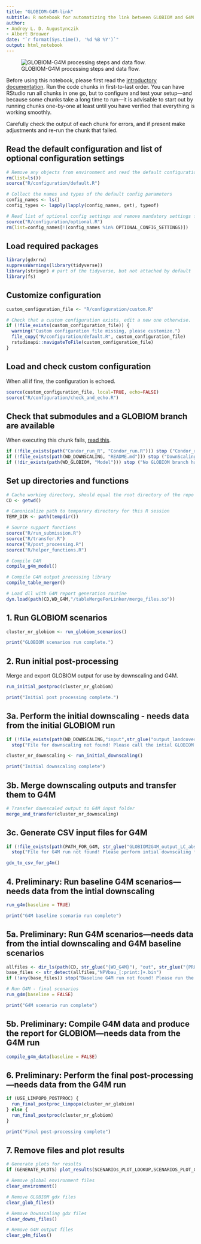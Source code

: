 ```yaml
---
title: "GLOBIOM-G4M-link"
subtitle: R notebook for automatizing the link between GLOBIOM and G4M.
author:
- Andrey L. D. Augustynczik
- Albert Brouwer 
date: "`r format(Sys.time(), '%d %B %Y')`"
output: html_notebook
---
```


![GLOBIOM-G4M processing steps and data flow.](images/link_scheme.jpg)

Before using this notebook, please first read the [introductory documentation](https://iiasa.github.io/GLOBIOM-G4M-link). Run the code chunks in first-to-last order. You can have RStudio run all chunks in one go, but to configure and test your setup---and because some chunks take a long time to run---it is advisable to start out by running chunks one-by-one at least until you have verified that everything is working smoothly.

Carefully check the output of each chunk for errors, and if present make adjustments and re-run the chunk that failed.

## Read the default configuration and list of optional configuration settings

```r
# Remove any objects from environment and read the default configuration
rm(list=ls())
source("R/configuration/default.R")

# Collect the names and types of the default config parameters
config_names <- ls()
config_types <- lapply(lapply(config_names, get), typeof)

# Read list of optional config settings and remove mandatory settings from the environment
source("R/configuration/optional.R")
rm(list=config_names[!(config_names %in% OPTIONAL_CONFIG_SETTINGS)])
```

## Load required packages

```r
library(gdxrrw)
suppressWarnings(library(tidyverse))
library(stringr) # part of the tidyverse, but not attached by default
library(fs)
```

## Customize configuration

```r
custom_configuration_file <- "R/configuration/custom.R"

# Check that a custom configuration exists, edit a new one otherwise.
if (!file_exists(custom_configuration_file)) {
  warning("Custom configuration file missing, please customize.")
  file_copy("R/configuration/default.R", custom_configuration_file)
  rstudioapi::navigateToFile(custom_configuration_file)
}
```

## Load and check custom configuration

When all if fine, the configuration is echoed.

```r
source(custom_configuration_file, local=TRUE, echo=FALSE)
source("R/configuration/check_and_echo.R")
```

## Check that submodules and a GLOBIOM branch are available

When executing this chunk fails, [read this](https://iiasa.github.io/GLOBIOM-G4M-link/#getting-set).

```r
if (!file_exists(path("Condor_run_R", "Condor_run.R"))) stop ("Condor_run_R submodule content is missing!")
if (!file_exists(path(WD_DOWNSCALING, "README.md"))) stop ("DownScaling submodule content is missing!")
if (!dir_exists(path(WD_GLOBIOM, "Model"))) stop ("No GLOBIOM branch has been checked out!")
```

## Set up directories and functions

```r
# Cache working directory, should equal the root directory of the repo's working tree.
CD <- getwd()

# Canonicalize path to temporary directory for this R session
TEMP_DIR <- path(tempdir())

# Source support functions
source("R/run_submission.R")
source("R/transfer.R")
source("R/post_processing.R")
source("R/helper_functions.R")

# Compile G4M
compile_g4m_model()

# Compile G4M output processing library
compile_table_merger()

# Load dll with G4M report generation routine
dyn.load(path(CD,WD_G4M,"/tableMergeForLinker/merge_files.so"))
```

## 1. Run GLOBIOM scenarios

```r
cluster_nr_globiom <- run_globiom_scenarios()

print("GLOBIOM scenarios run complete.")
```

## 2. Run initial post-processing

Merge and export GLOBIOM output for use by downscaling and G4M.

```r
run_initial_postproc(cluster_nr_globiom)

print("Initial post processing complete.")
```

## 3a. Perform the initial downscaling - needs data from the initial GLOBIOM run

```r
if (!file_exists(path(WD_DOWNSCALING,"input",str_glue("output_landcover_{PROJECT}_{DATE_LABEL}.gdx"))))
  stop("File for downscaling not found! Please call the intial GLOBIOM run before downscaling")

cluster_nr_downscaling <- run_initial_downscaling()

print("Initial downscaling complete")
```

## 3b. Merge downscaling outputs and transfer them to G4M

```r

# Transfer downscaled output to G4M input folder
merge_and_transfer(cluster_nr_downscaling)
```

## 3c. Generate CSV input files for G4M

```r
if (!file_exists(path(PATH_FOR_G4M, str_glue("GLOBIOM2G4M_output_LC_abs_{PROJECT}_{DATE_LABEL}.csv"))))
  stop("File for G4M run not found! Please perform intial downscaling first.")

gdx_to_csv_for_g4m()
```

## 4. Preliminary: Run baseline G4M scenarios---needs data from the intial downscaling

```r
run_g4m(baseline = TRUE)

print("G4M baseline scenario run complete")
```

## 5a. Preliminary: Run G4M scenarios---needs data from the intial downscaling and G4M baseline scenarios

```r
allfiles <- dir_ls(path(CD, str_glue("{WD_G4M}"), "out", str_glue("{PROJECT}_{DATE_LABEL}"), "baseline"))
base_files <- str_detect(allfiles,"NPVbau_[:print:]+.bin")
if (!any(base_files)) stop("Baseline G4M run not found! Please run the baseline before the G4M scenarios")

# Run G4M - final scenarios
run_g4m(baseline = FALSE)

print("G4M scenario run complete")
```

## 5b. Preliminary: Compile G4M data and produce the report for GLOBIOM---needs data from the G4M run

```r
compile_g4m_data(baseline = FALSE)
```

## 6. Preliminary: Perform the final post-processing---needs data from the G4M run

```r
if (USE_LIMPOPO_POSTPROC) {
  run_final_postproc_limpopo(cluster_nr_globiom)
} else {
  run_final_postproc(cluster_nr_globiom)
}

print("Final post-processing complete")
```

## 7. Remove files and plot results

```r
# Generate plots for results
if (GENERATE_PLOTS) plot_results(SCENARIOs_PLOT_LOOKUP,SCENARIOS_PLOT_GLOBIOM)

# Remove global environment files
clear_environment()

# Remove GLOBIOM gdx files
clear_glob_files()

# Remove Downscaling gdx files
clear_downs_files()

# Remove G4M output files
clear_g4m_files()
```
